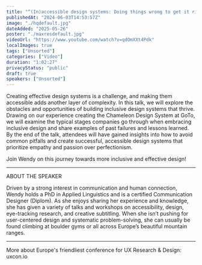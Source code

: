 ```yaml
---
title: "“(In)accessible design systems: Doing things wrong to get it right“ - Wendy Fox - uxcon vienna 2023"
publishedAt: "2024-06-03T14:53:57Z"
image: "./hqdefault.jpg"
dateAdded: "2025-05-26"
poster: "./maxresdefault.jpg"
videoUrl: "https://www.youtube.com/watch?v=qdOmXXt4Pdk"
localImages: true
tags: ["Unsorted"]
categories: ["Video"]
duration: "1:02:27"
privacyStatus: "public"
draft: true
speakers: ["Unsorted"]
---
```

Creating effective design systems is a challenge, and making them accessible adds another layer of complexity. In this talk, we will explore the obstacles and opportunities of building inclusive design systems that thrive. Drawing on our experience creating the Chameleon Design System at GoTo, we will examine the typical stages companies go through when embracing inclusive design and share examples of past failures and lessons learned. By the end of the talk, attendees will have gained insights into how to avoid common pitfalls and create successful, accessible design systems that prioritize empathy and passion over perfectionism. 

Join Wendy on this journey towards more inclusive and effective design! 

____________

ABOUT THE SPEAKER

Driven by a strong interest in communication and human connection, Wendy holds a PhD in Applied Linguistics and is a certified Communication Designer (Diplom). As she enjoys sharing her experience and knowledge, she has given a variety of talks and workshops on accessibility, design, eye-tracking research, and creative subtitling. When she isn’t pushing for user-centered design and systematic problem-solving, she can usually be found climbing at boulder gyms or all across Europe’s beautiful mountain ranges.  

____________

More about Europe's friendliest conference for UX Research & Design: uxcon.io
